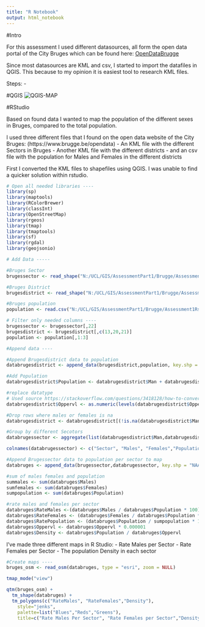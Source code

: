 ```yaml
---
title: "R Notebook"
output: html_notebook
---
```


#Intro

For this assessment I used different datasources, all form the open data portal of the City Bruges which can be found here: [OpenDataBrugge](https://www.brugge.be/opendata)

Since most datasources are KML and csv, I started to import the datafiles in QGIS. This because to my opinion it is easiest tool to research KML files.  

Steps:
 - 

#QGIS
![QGIS-MAP](N:/UCL/GIS/AssessmentPart1/Brugge/Assessment1Rstudio/Assessment1/QGIS-Map.png)


#RStudio

Based on found data I wanted to map the population of the different sexes in Bruges, compared to the total population.

I used three different files that I found on the open data website of the City Bruges: (https://www.brugge.be/opendata)
  - An KML file with the different Sectors in Bruges
  - Another KML file with the different districts
  - and an csv file with the population for Males and Females in the different districts
  
First I converted the KML files to shapefiles using QGIS. I was unable to find a quicker solution within rstudio.
```r
# Open all needed libraries ----
library(sp)
library(maptools)
library(RColorBrewer)
library(classInt)
library(OpenStreetMap)
library(rgeos)
library(tmap)
library(tmaptools)
library(sf)
library(rgdal)
library(geojsonio)
```



```r

# Add Data -----

#Bruges Sector
brugessector <- read_shape("N:/UCL/GIS/AssessmentPart1/Brugge/Assessment1Rstudio/BrugesMSHP/Municipalities.shp", as.sf = TRUE)

#Bruges District
brugesdistrict <- read_shape("N:/UCL/GIS/AssessmentPart1/Brugge/Assessment1Rstudio/BrugesSHP/Bruges.shp", as.sf = TRUE)

#Bruges population
population <- read.csv("N:/UCL/GIS/AssessmentPart1/Brugge/Assessment1Rstudio/data/geslachtpersector_1.csv", header = TRUE, sep = ";")

# Filter only needed columns ----
brugessector <- brugessector[,22]
brugesdistrict <- brugesdistrict[,c(13,20,21)]
population <- population[,1:3]

```



```r
#Append data ----

#Append Brugesdistrict data to population
databrugesdistrict <- append_data(brugesdistrict,population, key.shp = "Secnaam", key.data = "Sectornaam", ignore.duplicates = TRUE, ignore.na = TRUE)

#Add Population 
databrugesdistrict$Population <- databrugesdistrict$Man + databrugesdistrict$Vrouw

#replace datatype
# Used source https://stackoverflow.com/questions/3418128/how-to-convert-a-factor-to-integer-numeric-without-loss-of-information
databrugesdistrict$Oppervl <- as.numeric(levels(databrugesdistrict$Oppervl))

#Drop rows where males or females is na
databrugesdistrict <- databrugesdistrict[(!is.na(databrugesdistrict$Man)) & (!is.na(databrugesdistrict$Vrouw)), ]

#Group by different Secotors
databrugessector <- aggregate(list(databrugesdistrict$Man,databrugesdistrict$Vrouw, databrugesdistrict$Population, databrugesdistrict$Oppervl),by = list(databrugesdistrict$NAAM), sum)

colnames(databrugessector) <- c("Sector", "Males", "Females","Population","Oppervl")

#Append Brugessector data to population per sector to map 
databruges <- append_data(brugessector,databrugessector, key.shp = "NAAM", key.data = "Sector", ignore.duplicates = TRUE, ignore.na = TRUE)

```



```r

#sum of males females and population
summales <- sum(databruges$Males)
sumfemales <- sum(databruges$Females)
sumpopulation <- sum(databruges$Population)

#rate males and females per sector
databruges$RateMales <-(databruges$Males / databruges$Population * 100)
databruges$RateFemales <- (databruges$Females / databruges$Population * 100)
databruges$RatePopulation <- (databruges$Population / sumpopulation * 100)
databruges$Oppervl <- databruges$Oppervl * 0.000001
databruges$Density <- databruges$Population / databruges$Oppervl

```
I've made three different maps in R Studio:
- Rate Males per Sector
- Rate Females per Sector
- The population Density in each sector

```r
#Create maps ----
bruges_osm <- read_osm(databruges, type = "esri", zoom = NULL)

tmap_mode("view")

qtm(bruges_osm) + 
  tm_shape(databruges) +
  tm_polygons(c("RateMales", "RateFemales","Density"), 
    style="jenks",
    palette=list("Blues","Reds","Greens"),
    title=c("Rate Males Per Sector", "Rate Females per Sector","Density per Sector" )) 
```


